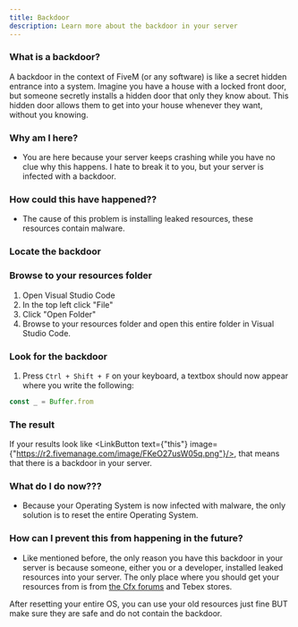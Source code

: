 ```yaml
---
title: Backdoor
description: Learn more about the backdoor in your server
---
```



### What is a backdoor?

A backdoor in the context of FiveM (or any software) is like a secret hidden entrance into a system. Imagine you have a house with a locked front door, but someone secretly installs a hidden door that only they know about. This hidden door allows them to get into your house whenever they want, without you knowing.

### Why am I here?

- You are here because your server keeps crashing while you have no clue why this happens. I hate to break it to you, but your server is infected with a backdoor.

### How could this have happened??

- The cause of this problem is installing leaked resources, these resources contain malware.

### Locate the backdoor

<Steps>

### Browse to your resources folder
1. Open Visual Studio Code
2. In the top left click "File"
3. Click "Open Folder"
4. Browse to your resources folder and open this entire folder in Visual Studio Code.

### Look for the backdoor

1. Press `Ctrl + Shift + F` on your keyboard, a textbox should now appear where you write the following:
```js
const _ = Buffer.from
```

### The result

If your results look like <LinkButton text={"this"} image={"https://r2.fivemanage.com/image/FKeO27usW05q.png"}/>, that means that there is a backdoor in your server.
</Steps>

### What do I do now???

- Because your Operating System is now infected with malware, the only solution is to reset the entire Operating System.

### How can I prevent this from happening in the future?

- Like mentioned before, the only reason you have this backdoor in your server is because someone, either you or a developer, installed leaked resources into your server. The only place where you should get your resources from is from [the Cfx forums](https://forum.cfx.re/) and Tebex stores.

<Callout type="warning">
After resetting your entire OS, you can use your old resources just fine BUT make sure they are safe and do not contain the backdoor.
</Callout>

